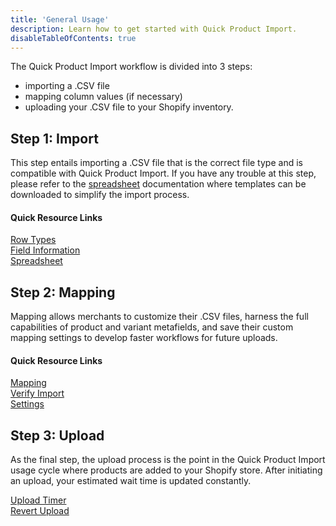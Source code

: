 ```yaml
---
title: 'General Usage'
description: Learn how to get started with Quick Product Import.
disableTableOfContents: true
---
```


The Quick Product Import workflow is divided into 3 steps:

- importing a .CSV file
- mapping column values (if necessary)
- uploading your .CSV file to your Shopify inventory.

## Step 1: Import

This step entails importing a .CSV file that is the correct file type and is compatible with Quick Product Import. If you have any trouble at this step, please refer to the [spreadsheet](/formatting/spreadsheet) documentation where templates can be downloaded to simplify the import process.

#### Quick Resource Links

[Row Types](/formatting/row-types)<br />
[Field Information](/formatting/field-information)<br />
[Spreadsheet](/formatting/spreadsheet)

## Step 2: Mapping

Mapping allows merchants to customize their .CSV files, harness the full capabilities of product and variant metafields, and save their custom mapping settings to develop faster workflows for future uploads.

#### Quick Resource Links

[Mapping](/features/mapping)<br />
[Verify Import](/features/verify-import)<br />
[Settings](/features/settings)

## Step 3: Upload

As the final step, the upload process is the point in the Quick Product Import usage cycle where products are added to your Shopify store. After initiating an upload, your estimated wait time is updated constantly.

[Upload Timer](/features/upload-timer)<br />
[Revert Upload](/features/revert-upload)<br />

